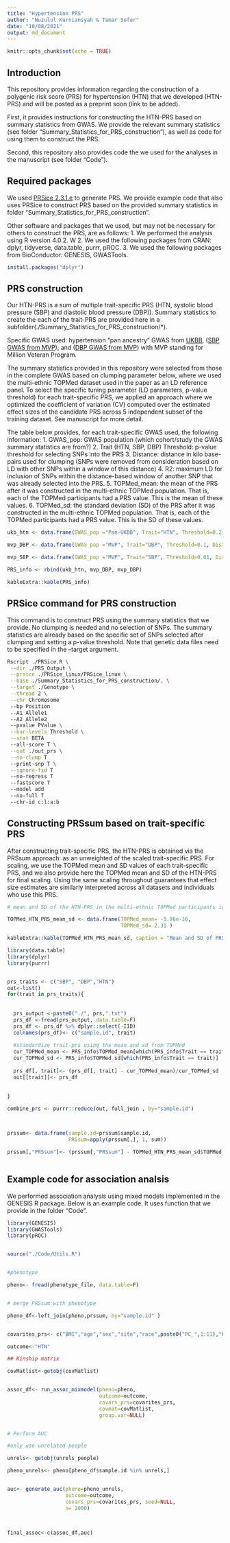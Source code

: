 ```yaml
---
title: "Hypertension PRS"
author: "Nuzulul Kurniansyah & Tamar Sofer"
date: "10/08/2021"
output: md_document
---
```


```r
knitr::opts_chunk$set(echo = TRUE)
```

## Introduction

This repository provides information regarding the construction of a polygenic risk score (PRS) for hypertension (HTN) that we developed (HTN-PRS) and will be posted as a preprint soon (link to be added).

First, it provides instructions for constructing the HTN-PRS based on summary statistics from GWAS. We provide the relevant summary statistics (see folder "Summary_Statistics_for_PRS_construction"), as well as code for using them to construct the PRS.  

Second, this repository also provides code the we used for the analyses in the manuscript (see folder "Code"). 


## Required packages

We used [PRSice 2.3.1.e](https://www.prsice.info "PRSice 2.3.1.e") to generate PRS. We provide example code that also uses PRSice to construct PRS based on the provided summary statistics in folder "Summary_Statistics_for_PRS_construction".

Other software and packages that we used, but may not be necessary for others to construct the PRS, are as follows: 
1. We performed the analysis using R version 4.0.2. W
2. We used the following packages from CRAN: dplyr, tidyverse, data.table, purrr, pROC.
3. We used the following packages from BioConductor: GENESIS, GWASTools.

```r

install.packages("dplyr")

```


## PRS construction
Our HTN-PRS is a sum of multiple trait-specific PRS (HTN, systolic blood pressure (SBP) and diastolic blood pressure (DBP)). Summary statistics to create the each of the trait-PRS are provided here in a subfolder(./Summary_Statistics_for_PRS_construction/*). 

Specific GWAS used: hypertension “pan ancestry” GWAS from [UKBB](https://pan.ukbb.broadinstitute.org),   ([SBP GWAS from MVP](https://pubmed.ncbi.nlm.nih.gov/30578418/)), and ([DBP GWAS from MVP](https://pubmed.ncbi.nlm.nih.gov/30578418/)) with MVP standing for Million Veteran Program. 

The summary statistics provided in this repository were selected from those in the complete GWAS based on clumping parameter below, where we used the multi-ethnic TOPMed dataset used in the paper as an LD reference panel. To select the specific tuning parameter (LD parameters, p-value threshold) for each trait-specific PRS, we applied an approach where we optimized the coefficient of variation (CV) computed over the estimated effect sizes of the candidate PRS across 5 independent subset of the training dataset. See manuscript for more detail. 

The table below provides, for each trait-specific GWAS used, the following information: 
1. GWAS_pop: GWAS population (which cohort/study the GWAS summary statistics are from?)
2. Trait (HTN, SBP, DBP)
Threshold: p-value threshold for selecting SNPs into the PRS 
3. Distance: distance in kilo base-pairs used for clumping (SNPs were removed from consideration based on LD with other SNPs within a window of this distance)
4. R2: maximum LD for inclusion of SNPs within the distance-based window of another SNP that was already selected into the PRS.
5. TOPMed_mean: the mean of the PRS after it was constructed in the multi-ethnic TOPMed population. That is, each of the TOPMed participants had a PRS value. This is the mean of these values. 
6. TOPMed_sd: the standard deviation (SD) of the PRS after it was constructed in the multi-ethnic TOPMed population. That is, each of the TOPMed participants had a PRS value. This is the SD of these values. 


```r
ukb_htn <- data.frame(GWAS_pop ="Pan-UKBB", Trait="HTN", Threshold=0.2, Distance="250kb", R2=0.1, TOPMed_mean=4.46e-06, TOPMed_sd=4.07e-06)

mvp_DBP <- data.frame(GWAS_pop ="MVP", Trait="DBP", Threshold=0.1, Distance="1000kb", R2=0.1, TOPMed_mean=-4.95e-04, TOPMed_sd=2.63e-04)

mvp_SBP <- data.frame(GWAS_pop ="MVP", Trait="SBP", Threshold=0.01, Distance="1000kb", R2=0.1, TOPMed_mean=-4.63e-03, TOPMed_sd=1.11e-03)

PRS_info <- rbind(ukb_htn, mvp_DBP, mvp_DBP)

kableExtra::kable(PRS_info)

```

## PRSice command for PRS construction
This command is to construct PRS using the summary statistics that we provide. No clumping is needed and no selection of SNPs. The summary statistics are already based on the specific set of SNPs selected after clumping and setting a p-value threshold. Note that genetic data files need to be specified in the --target argument.

```bash


Rscript ./PRSice.R \
 --dir ./PRS_Output \
 --prsice ./PRSice_linux/PRSice_linux \
 --base ./Summary_Statistics_for_PRS_construction/. \
 --target ./Genotype \
 --thread 2 \
 --chr Chromosome 
 --bp Position 
 --A1 Allele1 
 --A2 Allele2 
 --pvalue PValue \
 --bar-levels Threshold \
 --stat BETA 
 --all-score T \
 --out ./out_prs \
 --no-clump T
 --print-snp T \
 --ignore-fid T 
 --no-regress T 
 --fastscore T 
 --model add 
 --no-full T 
 --chr-id c:l:a:b


```



## Constructing PRSsum based on trait-specific PRS

After constructing trait-specific PRS, the HTN-PRS is obtained via the PRSsum approach: as an unweighted of the scaled trait-specific PRS. For scaling, we use the TOPMed mean and SD values of each trait-specific PRS, and we also provide here the TOPMed mean and SD of the HTN-PRS for final scaling. Using the same scaling throughout guarantees that effect size estimates are similarly interpreted across all datasets and individuals who use this PRS. 


```r
# mean and SD of the HTN-PRS in the multi-ethnic TOPMed participants in the analysis:

TOPMed_HTN_PRS_mean_sd <- data.frame(TOPMed_mean= -5.86e-16, 
                                     TOPMed_sd= 2.31 )

kableExtra::kable(TOPMed_HTN_PRS_mean_sd, caption = "Mean and SD of PRSsum in TOPMed")
```


```r
library(data.table)
library(dplyr)
library(purrr)


prs_traits <- c("SBP", "DBP","HTN")
out<-list()
for(trait in prs_traits){
  
  
  prs_output <-paste0("./", prs,".txt")
  prs_df <-fread(prs_output, data.table=F)
  prs_df <- prs_df %>% dplyr::select(-IID)
  colnames(prs_df)<- c("sample.id", trait)
  
  #standardize trait-prs using the mean and sd from TOPMed 
  cur_TOPMed_mean <- PRS_info$TOPMed_mean[which(PRS_info$Trait == trait)]
  cur_TOPMed_sd <- PRS_info$TOPMed_sd[which(PRS_info$Trait == trait)]
  
  prs_df[, trait]<- (prs_df[, trait] - cur_TOPMed_mean)/cur_TOPMed_sd
  out[[trait]]<- prs_df
  
  
}

combine_prs <- purrr::reduce(out, full_join , by="sample.id")



prssum<- data.frame(sample.id=prssum$sample.id, 
                    PRSsum=apply(prssum[,], 1, sum))

prssum[,"PRSsum"]<- (prssum[,"PRSsum"] - TOPMed_HTN_PRS_mean_sd$TOPMed_mean))/TOPMed_HTN_PRS_mean_sd$TOPMed_sd



```

## Example code for association analsis

We performed association analysis using mixed models implemented in the GENESIS R package. Below is an example code. It uses function that we provide in the folder "Code".

```r

library(GENESIS)
library(GWASTools)
library(pROC)


source("./Code/Utils.R")


#phenotype

pheno<- fread(phenotype_file, data.table=F)


# merge PRSsum with phenotype

pheno_df<-left_join(pheno,prssum, by="sample.id" )


covarites_prs<- c("BMI","age","sex","site","race",paste0("PC_",1:11),"PRSsum")

outcome<-"HTN"

## Kinship matrix

covMatlist<-getobj(covMatlist)


assoc_df<- run_assoc_mixmodel(pheno=pheno,
                              outcome=outcome,
                              covars_prs=covarites_prs, 
                              covmat=covMatlist,
                              group.var=NULL)


# Perform AUC

#only use unrelated people

unrels<- getobj(unrels_people)

pheno_unrels<- pheno[pheno_df$sample.id %in% unrels,]


auc<- generate_auc(pheno=pheno_unrels,
                   outcome=outcome,
                   covars_prs=covarites_prs, seed=NULL,
                   n= 2000)



final_assoc<-c(assoc_df,auc)


```











